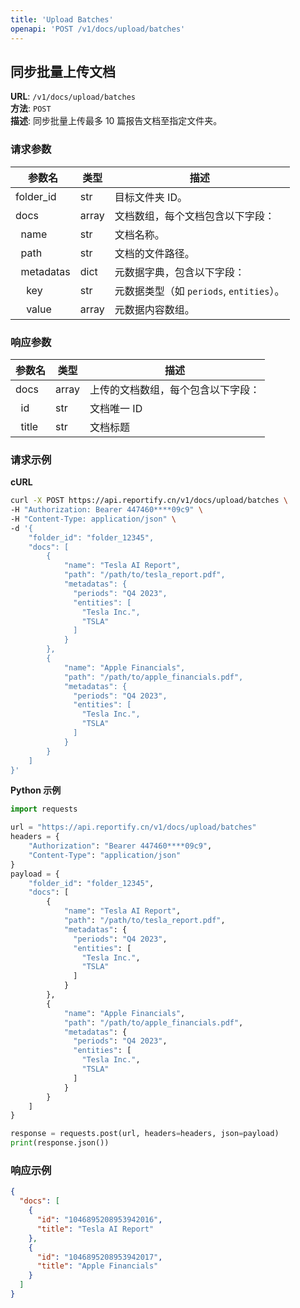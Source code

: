 ```yaml
---
title: 'Upload Batches'
openapi: 'POST /v1/docs/upload/batches'
---
```


## 同步批量上传文档

**URL**: `/v1/docs/upload/batches`  
**方法**: `POST`  
**描述**: 同步批量上传最多 10 篇报告文档至指定文件夹。

### 请求参数
| 参数名         | 类型    | 描述                             |
|-------------|-------|--------------------------------|
| folder_id   | str   | 目标文件夹 ID。                      |
| docs        | array | 文档数组，每个文档包含以下字段：               |
| &nbsp;&nbsp;name      | str   | 文档名称。                          |
| &nbsp;&nbsp;path      | str   | 文档的文件路径。                       |
| &nbsp;&nbsp;metadatas | dict  | 元数据字典，包含以下字段：                  |
| &nbsp;&nbsp;&nbsp;&nbsp;key     | str   | 元数据类型（如 `periods`, `entities`）。 |
| &nbsp;&nbsp;&nbsp;&nbsp;value   | array | 元数据内容数组。                       |

### 响应参数
| 参数名     | 类型    | 描述                |
|---------|-------|-------------------|
| docs    | array | 上传的文档数组，每个包含以下字段： |
| &nbsp;&nbsp;id    | str   | 文档唯一 ID           |
| &nbsp;&nbsp;title | str   | 文档标题              |

### 请求示例

**cURL**
```bash
curl -X POST https://api.reportify.cn/v1/docs/upload/batches \
-H "Authorization: Bearer 447460****09c9" \
-H "Content-Type: application/json" \
-d '{
    "folder_id": "folder_12345",
    "docs": [
        {
            "name": "Tesla AI Report",
            "path": "/path/to/tesla_report.pdf",
            "metadatas": {
              "periods": "Q4 2023",
              "entities": [
                "Tesla Inc.",
                "TSLA"
              ]
            }
        },
        {
            "name": "Apple Financials",
            "path": "/path/to/apple_financials.pdf",
            "metadatas": {
              "periods": "Q4 2023",
              "entities": [
                "Tesla Inc.",
                "TSLA"
              ]
            }
        }
    ]
}'
```

**Python 示例**
```python
import requests

url = "https://api.reportify.cn/v1/docs/upload/batches"
headers = {
    "Authorization": "Bearer 447460****09c9",
    "Content-Type": "application/json"
}
payload = {
    "folder_id": "folder_12345",
    "docs": [
        {
            "name": "Tesla AI Report",
            "path": "/path/to/tesla_report.pdf",
            "metadatas": {
              "periods": "Q4 2023",
              "entities": [
                "Tesla Inc.",
                "TSLA"
              ]
            }
        },
        {
            "name": "Apple Financials",
            "path": "/path/to/apple_financials.pdf",
            "metadatas": {
              "periods": "Q4 2023",
              "entities": [
                "Tesla Inc.",
                "TSLA"
              ]
            }
        }
    ]
}

response = requests.post(url, headers=headers, json=payload)
print(response.json())
```

### 响应示例

```json
{
  "docs": [
    {
      "id": "1046895208953942016",
      "title": "Tesla AI Report"
    },
    {
      "id": "1046895208953942017",
      "title": "Apple Financials"
    }
  ]
}
```

